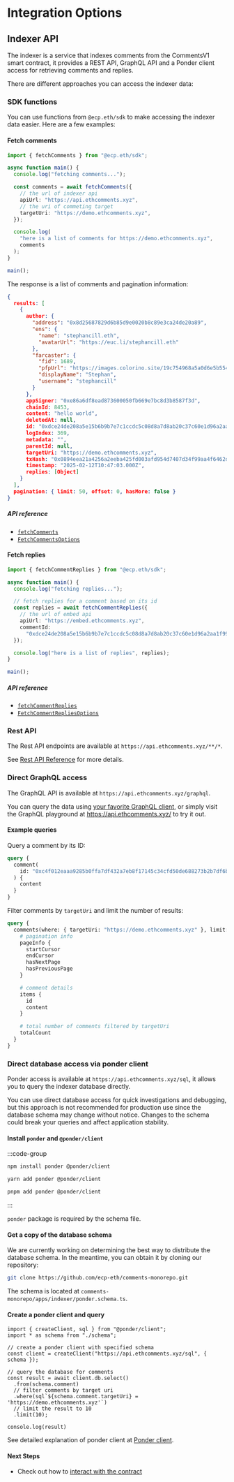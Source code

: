 # Integration Options

## Indexer API

The indexer is a service that indexes comments from the CommentsV1 smart contract,
it provides a REST API, GraphQL API and a Ponder client access for retrieving comments and replies.

There are different approaches you can access the indexer data:

### SDK functions

You can use functions from `@ecp.eth/sdk` to make accessing the indexer data easier.
Here are a few examples:

#### Fetch comments

```ts
import { fetchComments } from "@ecp.eth/sdk";

async function main() {
  console.log("fetching comments...");

  const comments = await fetchComments({
    // the url of indexer api
    apiUrl: "https://api.ethcomments.xyz",
    // the uri of commeting target
    targetUri: "https://demo.ethcomments.xyz",
  });

  console.log(
    "here is a list of comments for https://demo.ethcomments.xyz",
    comments
  );
}

main();
```

The response is a list of comments and pagination information:

```json
{
  results: [
    {
      author: {
        "address": "0x8d25687829d6b85d9e0020b8c89e3ca24de20a89",
        "ens": {
          "name": "stephancill.eth",
          "avatarUrl": "https://euc.li/stephancill.eth"
        },
        "farcaster": {
          "fid": 1689,
          "pfpUrl": "https://images.colorino.site/19c754968a5a0d6e5b554a3aa8107d5fe973a88550080f7b1713e3c33989ffa0.png",
          "displayName": "Stephan",
          "username": "stephancill"
        }
      },
      appSigner: "0xe86a6df8ead873600050fb669e7bc8d3b8587f3d",
      chainId: 8453,
      content: "hello world",
      deletedAt: null,
      id: "0xdce24de208a5e15b6b9b7e7c1ccdc5c08d8a7d8ab20c37c60e1d96a2aa1f9941",
      logIndex: 369,
      metadata: "",
      parentId: null,
      targetUri: "https://demo.ethcomments.xyz",
      txHash: "0x0894eea21a4256a2eeba425fd003afd954d7407d34f99aa4f6462df8de87f111",
      timestamp: "2025-02-12T10:47:03.000Z",
      replies: [Object]
    }
  ],
  pagination: { limit: 50, offset: 0, hasMore: false }
}
```

##### API reference

- [`fetchComments`](/sdk-reference/defaultExports/functions/fetchComments)
- [`FetchCommentsOptions`](/sdk-reference/defaultExports/type-aliases/FetchCommentsOptions)

#### Fetch replies

```ts
import { fetchCommentReplies } from "@ecp.eth/sdk";

async function main() {
  console.log("fetching replies...");

  // fetch replies for a comment based on its id
  const replies = await fetchCommentReplies({
    // the url of embed api
    apiUrl: "https://embed.ethcomments.xyz",
    commentId:
      "0xdce24de208a5e15b6b9b7e7c1ccdc5c08d8a7d8ab20c37c60e1d96a2aa1f9941",
  });

  console.log("here is a list of replies", replies);
}

main();
```

##### API reference

- [`fetchCommentReplies`](/sdk-reference/defaultExports/functions/fetchCommentReplies)
- [`FetchCommentRepliesOptions`](/sdk-reference/defaultExports/type-aliases/FetchCommentRepliesOptions)

### Rest API

The Rest API endpoints are available at `https://api.ethcomments.xyz/**/*`.

See [Rest API Reference](/indexer-reference/restful) for more details.

### Direct GraphQL access

The GraphQL API is available at `https://api.ethcomments.xyz/graphql`.

You can query the data using [your favorite GraphQL client](https://github.com/chentsulin/awesome-graphql),
or simply visit the GraphQL playground at https://api.ethcomments.xyz/ to try it out.

#### Example queries

Query a comment by its ID:

```graphql
query {
  comment(
    id: "0xc4f012eaaa9285b0ffa7df432a7eb8f17145c34cfd50de688273b2b7df6bef08"
  ) {
    content
  }
}
```

Filter comments by `targetUri` and limit the number of results:

```graphql
query {
  comments(where: { targetUri: "https://demo.ethcomments.xyz" }, limit: 10) {
    # pagination info
    pageInfo {
      startCursor
      endCursor
      hasNextPage
      hasPreviousPage
    }

    # comment details
    items {
      id
      content
    }

    # total number of comments filtered by targetUri
    totalCount
  }
}
```

### Direct database access via ponder client

Ponder access is available at `https://api.ethcomments.xyz/sql`, it allows you to query the indexer database directly.

You can use direct database access for quick investigations and debugging, but this approach is not recommended for production use since the database schema may change without notice. Changes to the schema could break your queries and affect application stability.

#### Install `ponder` and `@ponder/client`

:::code-group

```bash [npm]
npm install ponder @ponder/client
```

```bash [yarn]
yarn add ponder @ponder/client
```

```bash [pnpm]
pnpm add ponder @ponder/client

```

:::

`ponder` package is required by the schema file.

#### Get a copy of the database schema

We are currently working on determining the best way to distribute the database schema. In the meantime, you can obtain it by cloning our repository:

```bash
git clone https://github.com/ecp-eth/comments-monorepo.git
```

The schema is located at `comments-monorepo/apps/indexer/ponder.schema.ts`.

#### Create a ponder client and query

```
import { createClient, sql } from "@ponder/client";
import * as schema from "./schema";

// create a ponder client with specified schema
const client = createClient("https://api.ethcomments.xyz/sql", { schema });

// query the database for comments
const result = await client.db.select()
  .from(schema.comment)
  // filter comments by target uri
  .where(sql`${schema.comment.targetUri} = 'https://demo.ethcomments.xyz'`)
  // limit the result to 10
  .limit(10);

console.log(result)
```

See detailed explanation of ponder client at [Ponder client](https://ponder.sh/docs/query/client).

#### Next Steps

- Check out how to [interact with the contract](/integration-options/contract-interactions)
